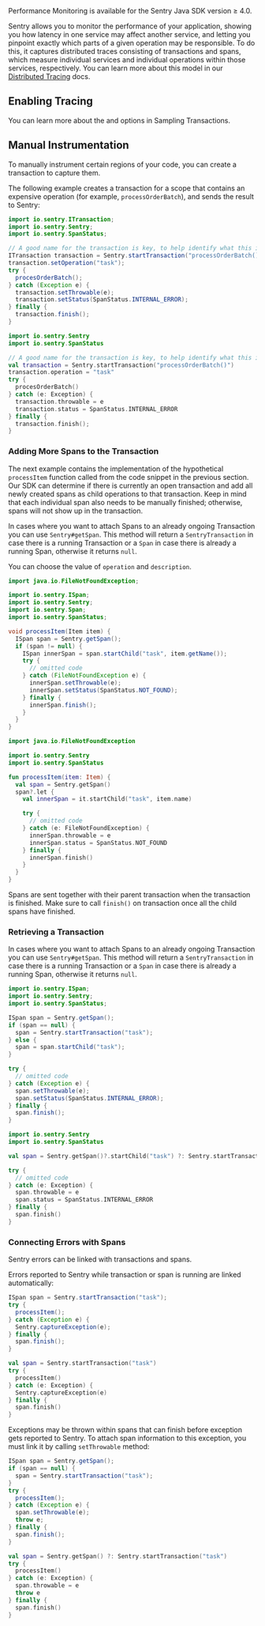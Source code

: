 <Alert level="warning" title="Note">
Performance Monitoring is available for the Sentry Java SDK version ≥ 4.0.
</Alert>

Sentry allows you to monitor the performance of your application, showing you how latency in one service may affect another service, and letting you pinpoint exactly which parts of a given operation may be responsible. To do this, it captures distributed traces consisting of transactions and spans, which measure individual services and individual operations within those services, respectively. You can learn more about this model in our [Distributed Tracing](/product/performance/distributed-tracing/) docs.

## Enabling Tracing

<PlatformContent includePath="performance/enable-tracing" />

You can learn more about the <PlatformIdentifier name="traces-sample-rate" /> and <PlatformIdentifier name="traces-sampler" /> options in <PlatformLink to="/performance/sampling/">Sampling Transactions</PlatformLink>.

## Manual Instrumentation

To manually instrument certain regions of your code, you can create a transaction to capture them.

The following example creates a transaction for a scope that contains an expensive operation (for example, `processOrderBatch`), and sends the result to Sentry:

```java {tabTitle:Java}
import io.sentry.ITransaction;
import io.sentry.Sentry;
import io.sentry.SpanStatus;

// A good name for the transaction is key, to help identify what this is about
ITransaction transaction = Sentry.startTransaction("processOrderBatch()");
transaction.setOperation("task");
try {
  procesOrderBatch();
} catch (Exception e) {
  transaction.setThrowable(e);
  transaction.setStatus(SpanStatus.INTERNAL_ERROR);
} finally {
  transaction.finish();
}
```

```kotlin {tabTitle:Kotlin}
import io.sentry.Sentry
import io.sentry.SpanStatus

// A good name for the transaction is key, to help identify what this is about
val transaction = Sentry.startTransaction("processOrderBatch()")
transaction.operation = "task"
try {
  procesOrderBatch()
} catch (e: Exception) {
  transaction.throwable = e
  transaction.status = SpanStatus.INTERNAL_ERROR
} finally {
  transaction.finish();
}
```

### Adding More Spans to the Transaction

The next example contains the implementation of the hypothetical `processItem` function called from the code snippet in the previous section. Our SDK can determine if there is currently an open transaction and add all newly created spans as child operations to that transaction. Keep in mind that each individual span also needs to be manually finished; otherwise, spans will not show up in the transaction.

In cases where you want to attach Spans to an already ongoing Transaction you can use `Sentry#getSpan`. This method will return a `SentryTransaction` in case there is a running Transaction or a `Span` in case there is already a running Span, otherwise it returns `null`.

You can choose the value of `operation` and `description`.

```java {tabTitle:Java}
import java.io.FileNotFoundException;

import io.sentry.ISpan;
import io.sentry.Sentry;
import io.sentry.Span;
import io.sentry.SpanStatus;

void processItem(Item item) {
  ISpan span = Sentry.getSpan();
  if (span != null) {
    ISpan innerSpan = span.startChild("task", item.getName());
    try {
      // omitted code
    } catch (FileNotFoundException e) {
      innerSpan.setThrowable(e);
      innerSpan.setStatus(SpanStatus.NOT_FOUND);
    } finally {
      innerSpan.finish();
    }
  }
}
```

```kotlin {tabTitle:Kotlin}
import java.io.FileNotFoundException

import io.sentry.Sentry
import io.sentry.SpanStatus

fun processItem(item: Item) {
  val span = Sentry.getSpan()
  span?.let {
    val innerSpan = it.startChild("task", item.name)

    try {
      // omitted code
    } catch (e: FileNotFoundException) {
      innerSpan.throwable = e
      innerSpan.status = SpanStatus.NOT_FOUND
    } finally {
      innerSpan.finish()
    }
  }
}
```

Spans are sent together with their parent transaction when the transaction is finished. Make sure to call `finish()` on transaction once all the child spans have finished.

### Retrieving a Transaction

In cases where you want to attach Spans to an already ongoing Transaction you can use `Sentry#getSpan`. This method will return a `SentryTransaction` in case there is a running Transaction or a `Span` in case there is already a running Span, otherwise it returns `null`.

```java {tabTitle: Java}
import io.sentry.ISpan;
import io.sentry.Sentry;
import io.sentry.SpanStatus;

ISpan span = Sentry.getSpan();
if (span == null) {
  span = Sentry.startTransaction("task");
} else {
  span = span.startChild("task");
}

try {
  // omitted code
} catch (Exception e) {
  span.setThrowable(e);
  span.setStatus(SpanStatus.INTERNAL_ERROR);
} finally {
  span.finish();
}
```

```kotlin {tabTitle: Kotlin}
import io.sentry.Sentry
import io.sentry.SpanStatus

val span = Sentry.getSpan()?.startChild("task") ?: Sentry.startTransaction("task")

try {
  // omitted code
} catch (e: Exception) {
  span.throwable = e
  span.status = SpanStatus.INTERNAL_ERROR
} finally {
  span.finish()
}
```

### Connecting Errors with Spans

Sentry errors can be linked with transactions and spans.

Errors reported to Sentry while transaction or span is running are linked automatically:

```java {tabTitle: Java}
ISpan span = Sentry.startTransaction("task");
try {
  processItem();
} catch (Exception e) {
  Sentry.captureException(e);
} finally {
  span.finish();
}
```

```kotlin {tabTitle: Kotlin}
val span = Sentry.startTransaction("task")
try {
  processItem()
} catch (e: Exception) {
  Sentry.captureException(e)
} finally {
  span.finish()
}
```

Exceptions may be thrown within spans that can finish before exception gets reported to Sentry. To attach span information to this exception, you must link it by calling `setThrowable` method:

```java {tabTitle: Java}
ISpan span = Sentry.getSpan();
if (span == null) {
  span = Sentry.startTransaction("task");
}
try {
  processItem();
} catch (Exception e) {
  span.setThrowable(e);
  throw e;
} finally {
  span.finish();
}
```

```kotlin {tabTitle: Kotlin}
val span = Sentry.getSpan() ?: Sentry.startTransaction("task")
try {
  processItem()
} catch (e: Exception) {
  span.throwable = e
  throw e
} finally {
  span.finish()
}
```
